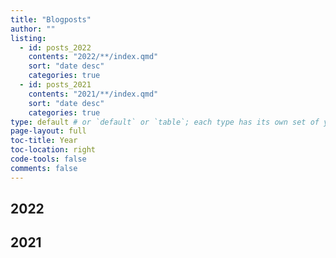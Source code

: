 ```yaml
---
title: "Blogposts"
author: ""
listing: 
  - id: posts_2022
    contents: "2022/**/index.qmd"
    sort: "date desc"
    categories: true
  - id: posts_2021
    contents: "2021/**/index.qmd"
    sort: "date desc"
    categories: true
type: default # or `default` or `table`; each type has its own set of yaml options to include
page-layout: full
toc-title: Year
toc-location: right
code-tools: false
comments: false
---
```


## 2022

::: {#posts_2022}
:::

## 2021

::: {#posts_2021}
:::
